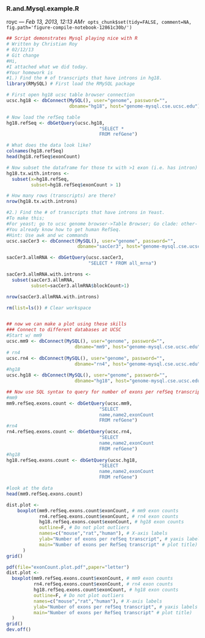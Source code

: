 
<!-- Automatically generated by RStudio [12861c30b10411e1afa60800200c9a66] -->
### R.and.Mysql.example.R
royc --- *Feb 13, 2013, 12:13 AM*`r opts_chunk$set(tidy=FALSE, comment=NA, fig.path='figure-compile-notebook-12861c30b/')`
```r
## Script demonstrates Mysql playing nice with R
# Written by Christian Roy
# 02/12/13
# Git change
#Hi,
#I attached what we did today. 
#Your homework is 
#1.) Find the # of transcripts that have introns in hg18.
library(RMySQL) # First load the RMySQL package

# First open hg18 ucsc table browser connection
ucsc.hg18 <- dbConnect(MySQL(), user="genome", password="",
                       dbname="hg18", host="genome-mysql.cse.ucsc.edu")

# Now load the refSeq table
hg18.refSeq <- dbGetQuery(ucsc.hg18, 
                                  "SELECT *
                                  FROM refGene")

# What does the data look like?
colnames(hg18.refSeq)
head(hg18.refSeq$exonCount)

# Now subset the dataframe for those tx with >1 exon (i.e. has intron)
hg18.tx.with.introns <- 
  subset(x=hg18.refSeq,
         subset=hg18.refSeq$exonCount > 1)

# How many rows (transcripts) are there?
nrow(hg18.tx.with.introns)

#2.) Find the # of transcripts that have introns in Yeast.
#To make this;
#For yeast; go to ucsc genome browser->Table Browser; Go clade: other- Find "S.cer mRNAs" under group mRNA and EST Tracks.
#You already know how to get human RefSeq.
#Hint: Use awk and wc commands
ucsc.sacCer3 <- dbConnect(MySQL(), user="genome", password="",
                          dbname="sacCer3", host="genome-mysql.cse.ucsc.edu")

sacCer3.allmRNA <- dbGetQuery(ucsc.sacCer3, 
                              "SELECT * FROM all_mrna")

sacCer3.allmRNA.with.introns <-
  subset(sacCer3.allmRNA,
         subset=sacCer3.allmRNA$blockCount>1)

nrow(sacCer3.allmRNA.with.introns)

rm(list=ls()) # Clear workspace


## now we can make a plot using these skills
### Connect to different databases at UCSC
#Start w/ mm9
ucsc.mm9 <- dbConnect(MySQL(), user="genome", password="",
                         dbname="mm9", host="genome-mysql.cse.ucsc.edu")
# rn4
ucsc.rn4 <- dbConnect(MySQL(), user="genome", password="",
                         dbname="rn4", host="genome-mysql.cse.ucsc.edu")
#hg18
ucsc.hg18 <- dbConnect(MySQL(), user="genome", password="",
                         dbname="hg18", host="genome-mysql.cse.ucsc.edu")

## Now use SQL syntax to query for number of exons per refSeq transcript
#mm9
mm9.refSeq.exons.count <- dbGetQuery(ucsc.mm9, 
                                  "SELECT 
                                  name,name2,exonCount
                                  FROM refGene")
#rn4
rn4.refSeq.exons.count <- dbGetQuery(ucsc.rn4, 
                                  "SELECT 
                                  name,name2,exonCount
                                  FROM refGene")
#hg18
hg18.refSeq.exons.count <- dbGetQuery(ucsc.hg18, 
                                  "SELECT 
                                  name,name2,exonCount
                                  FROM refGene")

#look at the data
head(mm9.refSeq.exons.count)

dist.plot <- 
    boxplot(mm9.refSeq.exons.count$exonCount, # mm9 exon counts
            rn4.refSeq.exons.count$exonCount, # rn4 exon counts
            hg18.refSeq.exons.count$exonCount, # hg18 exon counts
            outline=F, # Do not plot outliers
            names=c("mouse","rat","human"), # X-axis labels
            ylab="Number of exons per refSeq transcript", # yaxis labels
            main="Number of exons per RefSeq transcript" # plot title)
      )
grid()

pdf(file="exonCount.plot.pdf",paper="letter")
dist.plot <- 
  boxplot(mm9.refSeq.exons.count$exonCount, # mm9 exon counts
          rn4.refSeq.exons.count$exonCount, # rn4 exon counts
          hg18.refSeq.exons.count$exonCount, # hg18 exon counts
          outline=F, # Do not plot outliers
          names=c("mouse","rat","human"), # X-axis labels
          ylab="Number of exons per refSeq transcript", # yaxis labels
          main="Number of exons per RefSeq transcript" # plot title)
  )
grid()
dev.off()



```
